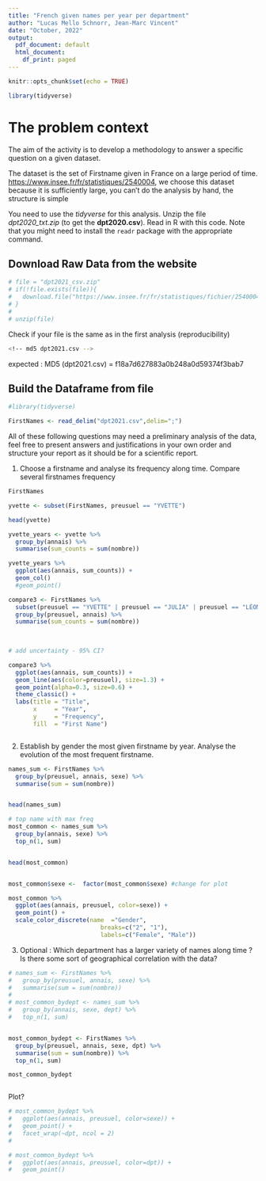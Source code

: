 ```yaml
---
title: "French given names per year per department"
author: "Lucas Mello Schnorr, Jean-Marc Vincent"
date: "October, 2022"
output:
  pdf_document: default
  html_document:
    df_print: paged
---
```


```r
knitr::opts_chunk$set(echo = TRUE)

library(tidyverse)
```

# The problem context
The aim of the activity is to develop a methodology to answer a specific question on a given dataset. 

The dataset is the set of Firstname given in France on a large period of time. 
[https://www.insee.fr/fr/statistiques/2540004](https://www.insee.fr/fr/statistiques/fichier/2540004/dpt2021_csv.zip), we choose this dataset because it is sufficiently large, you can't do the analysis by hand, the structure is simple


You need to use the _tidyverse_ for this analysis. Unzip the file _dpt2020_txt.zip_ (to get the **dpt2020.csv**). Read in R with this code. Note that you might need to install the `readr` package with the appropriate command.


## Download Raw Data from the website
```r
# file = "dpt2021_csv.zip"
# if(!file.exists(file)){
#   download.file("https://www.insee.fr/fr/statistiques/fichier/2540004/dpt2021_csv.zip", destfile=file)
# }
# 
# unzip(file)
```

Check if your file is the same as in the first analysis (reproducibility)
```bash

<!-- md5 dpt2021.csv -->

```
expected :
MD5 (dpt2021.csv) = f18a7d627883a0b248a0d59374f3bab7

## Build the Dataframe from file

```r
#library(tidyverse)

FirstNames <- read_delim("dpt2021.csv",delim=";")

```

All of these following questions may need a preliminary analysis of the data, feel free to present answers and justifications in your own order and structure your report as it should be for a scientific report.


1. Choose a firstname and analyse its frequency along time. Compare several firstnames frequency


```r
FirstNames

```


```r

yvette <- subset(FirstNames, preusuel == "YVETTE")

head(yvette)

```


```r

yvette_years <- yvette %>% 
  group_by(annais) %>% 
  summarise(sum_counts = sum(nombre))

```


```r
yvette_years %>% 
  ggplot(aes(annais, sum_counts)) +
  geom_col()
  #geom_point()


```

```r

compare3 <- FirstNames %>% 
  subset(preusuel == "YVETTE" | preusuel == "JULIA" | preusuel == "LÉONE") %>% 
  group_by(preusuel, annais) %>% 
  summarise(sum_counts = sum(nombre))
  
  
```

```r
# add uncertainty - 95% CI?

compare3 %>% 
  ggplot(aes(annais, sum_counts)) +
  geom_line(aes(color=preusuel), size=1.3) +
  geom_point(alpha=0.3, size=0.6) +
  theme_classic() +
  labs(title = "Title",
       x     = "Year",
       y     = "Frequency",
       fill  = "First Name")


```

```r


```


2. Establish by gender the most given firstname by year. Analyse the evolution of the most frequent firstname.


```r

names_sum <- FirstNames %>% 
  group_by(preusuel, annais, sexe) %>% 
  summarise(sum = sum(nombre))


head(names_sum)

```





```r
# top name with max freq
most_common <- names_sum %>% 
  group_by(annais, sexe) %>%
  top_n(1, sum)


head(most_common)


most_common$sexe <-  factor(most_common$sexe) #change for plot
```

```r


most_common %>% 
  ggplot(aes(annais, preusuel, color=sexe)) + 
  geom_point() +
  scale_color_discrete(name  ="Gender",
                          breaks=c("2", "1"),
                          labels=c("Female", "Male"))


```



3. Optional : Which department has a larger variety of names along time ? Is there some sort of geographical correlation with the data?

```r


# names_sum <- FirstNames %>% 
#   group_by(preusuel, annais, sexe) %>% 
#   summarise(sum = sum(nombre))
# 
# most_common_bydept <- names_sum %>% 
#   group_by(annais, sexe, dept) %>%
#   top_n(1, sum)


most_common_bydept <- FirstNames %>%
  group_by(preusuel, annais, sexe, dpt) %>%
  summarise(sum = sum(nombre)) %>% 
  top_n(1, sum)

most_common_bydept



```

Plot?

```r

# most_common_bydept %>%
#   ggplot(aes(annais, preusuel, color=sexe)) +
#   geom_point() +
#   facet_wrap(~dpt, ncol = 2)
# 


```


```r
# most_common_bydept %>% 
#   ggplot(aes(annais, preusuel, color=dpt)) + 
#   geom_point()

```



```r


```
